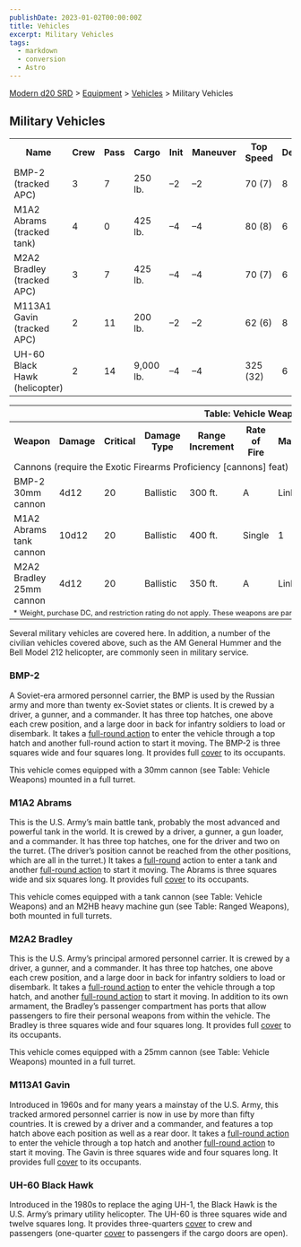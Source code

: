 ```yaml
---
publishDate: 2023-01-02T00:00:00Z
title: Vehicles
excerpt: Military Vehicles
tags:
  - markdown
  - conversion
  - Astro
---
```


[Modern d20 SRD](/#modernD20) > [Equipment](modern-d20-srd-equipment-index) > [Vehicles](modern-d20-srd-equipment-equipment-vehicles) > Military Vehicles

## Military Vehicles


<table> <tr> <th>Name</th> <th>Crew</th> <th>Pass</th> <th>Cargo</th> <th>Init</th> <th>Maneuver</th> <th>Top Speed</th> <th>Defense</th> <th>Hardness</th> <th>Hit Points</th> <th>Size</th> <th>Purchase DC</th> <th>Restriction</th> </tr> <tr><td> BMP-2 (tracked APC)</td><td> 3</td><td> 7</td><td> 250 lb.</td><td> –2</td><td> –2</td><td> 70 (7)</td><td> 8</td><td> 10</td><td> 52</td><td> H</td><td> 40</td><td> Mil (+3) </td></tr> <tr><td> M1A2 Abrams (tracked tank)</td><td> 4</td><td> 0</td><td> 425 lb.</td><td> –4</td><td> –4</td><td> 80 (8)</td><td> 6</td><td> 20</td><td> 64</td><td> G</td><td> 47</td><td> Mil (+3) </td></tr> <tr><td> M2A2 Bradley (tracked APC)</td><td> 3</td><td> 7</td><td> 425 lb.</td><td> –4</td><td> –4</td><td> 70 (7)</td><td> 6</td><td> 15</td><td> 58</td><td> G</td><td> 45</td><td> Mil (+3) </td></tr> <tr><td> M113A1 Gavin (tracked APC)</td><td> 2</td><td> 11</td><td> 200 lb.</td><td> –2</td><td> –2</td><td> 62 (6)</td><td> 8</td><td> 10</td><td> 48</td><td> H</td><td> 39</td><td> Mil (+3) </td></tr> <tr><td> UH-60 Black Hawk (helicopter)</td><td> 2</td><td> 14</td><td> 9,000 lb.</td><td> –4</td><td> –4</td><td> 325 (32)</td><td> 6</td><td> 5</td><td> 46</td><td> G</td><td> 47</td><td> Mil (+3) </td></tr> </table>

 
<table> <tr><th colspan="11"> Table: Vehicle Weapons </th></tr> <tr><th> Weapon</th><th> Damage</th><th> Critical</th><th> Damage Type</th><th> Range Increment</th><th> Rate of Fire</th><th> Magazine</th><th> Size</th><th> Weight</th><th> Purchase DC</th><th> Restriction </th></tr> <tr><td colspan="11"> Cannons (require the Exotic Firearms Proficiency [cannons] feat) </td></tr> <tr><td> BMP-2 30mm cannon</td><td> 4d12</td><td> 20</td><td> Ballistic</td><td> 300 ft.</td><td> A</td><td> Linked</td><td> Huge</td><td> *</td><td> *</td><td> * </td></tr> <tr><td> M1A2 Abrams tank cannon</td><td> 10d12</td><td> 20</td><td> Ballistic</td><td> 400 ft.</td><td> Single</td><td> 1</td><td> Huge</td><td> *</td><td> *</td><td> * </td></tr> <tr><td> M2A2 Bradley 25mm cannon</td><td> 4d12</td><td> 20</td><td> Ballistic</td><td> 350 ft.</td><td> A</td><td> Linked</td><td> Huge</td><td> *</td><td> *</td><td> * </td></tr> <tr><td colspan="11" style="text-align: left; font-size: .8em"> * Weight, purchase DC, and restriction rating do not apply. These weapons are part of the vehicles on which they are mounted. </td></tr> </table>



Several military vehicles are covered here. In addition, a number of the
civilian vehicles covered above, such as the AM General Hummer and the Bell
Model 212 helicopter, are commonly seen in military service.

### BMP-2

A Soviet-era armored personnel carrier, the BMP is used by the Russian army
and more than twenty ex-Soviet states or clients. It is crewed by a driver, a
gunner, and a commander. It has three top hatches, one above each crew
position, and a large door in back for infantry soldiers to load or disembark.
It takes a [full-round action](modern-d20-srd-combat-full-round-actions) to
enter the vehicle through a top hatch and another full-round action to start
it moving. The BMP-2 is three squares wide and four squares long. It provides
full [cover](modern-d20-srd-combat-cover) to its occupants.

This vehicle comes equipped with a 30mm cannon (see Table: Vehicle Weapons)
mounted in a full turret.

### M1A2 Abrams

This is the U.S. Army’s main battle tank, probably the most advanced and
powerful tank in the world. It is crewed by a driver, a gunner, a gun loader,
and a commander. It has three top hatches, one for the driver and two on the
turret. (The driver’s position cannot be reached from the other positions,
which are all in the turret.) It takes a [full-round](modern-d20-srd-combat-full-round-actions) action to enter a tank and another [full-round action](modern-d20-srd-combat-full-round-actions) to start it moving. The
Abrams is three squares wide and six squares long. It provides full
[cover](modern-d20-srd-combat-cover) to its occupants.

This vehicle comes equipped with a tank cannon (see Table: Vehicle Weapons)
and an M2HB heavy machine gun (see Table: Ranged Weapons), both mounted in
full turrets.

### M2A2 Bradley

This is the U.S. Army’s principal armored personnel carrier. It is crewed by a
driver, a gunner, and a commander. It has three top hatches, one above each
crew position, and a large door in back for infantry soldiers to load or
disembark. It takes a [full-round action](modern-d20-srd-combat-full-round-actions) to enter the vehicle through a top hatch, and another [full-round action](modern-d20-srd-combat-full-round-actions) to start it moving. In
addition to its own armament, the Bradley’s passenger compartment has ports
that allow passengers to fire their personal weapons from within the vehicle.
The Bradley is three squares wide and four squares long. It provides full
[cover](modern-d20-srd-combat-cover) to its occupants.

This vehicle comes equipped with a 25mm cannon (see Table: Vehicle Weapons)
mounted in a full turret.

### M113A1 Gavin

Introduced in 1960s and for many years a mainstay of the U.S. Army, this
tracked armored personnel carrier is now in use by more than fifty countries.
It is crewed by a driver and a commander, and features a top hatch above each
position as well as a rear door. It takes a [full-round action](modern-d20-srd-combat-full-round-actions) to enter the vehicle through
a top hatch and another [full-round action](modern-d20-srd-combat-full-round-actions) to start it moving. The Gavin is three squares wide and four squares
long. It provides full [cover](modern-d20-srd-combat-cover) to its occupants.

### UH-60 Black Hawk

Introduced in the 1980s to replace the aging UH-1, the Black Hawk is the U.S.
Army’s primary utility helicopter. The UH-60 is three squares wide and twelve
squares long. It provides three-quarters [cover](modern-d20-srd-combat-cover)
to crew and passengers (one-quarter [cover](modern-d20-srd-combat-cover) to
passengers if the cargo doors are open).

